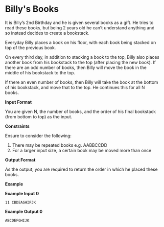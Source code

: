 # Billy's Books

It is Billy’s 2nd Birthday and he is given several books as a gift. He tries to read these books, but being 2 years old he can’t understand anything and so instead decides to create a bookstack.

Everyday Billy places a book on his floor, with each book being stacked on top of the previous book.

On every third day, in addition to stacking a book to the top, Billy also places another book from his bookstack to the top (after placing the new book).
If there are an odd number of books, then Billy will move the book in the middle of his bookstack to the top.

If there an even number of books, then Billy will take the book at the bottom of his bookstack, and move that to the top. He continues this for all N books.

**Input Format**

You are given N, the number of books, and the order of his final bookstack (from bottom to top) as the input.

**Constraints**

Ensure to consider the following:

1. There may be repeated books e.g. AABBCCDD
2. For a larger input size, a certain book may be moved more than once

**Output Format**

As the output, you are required to return the order in which he placed these books.

**Example**

**Example Input 0**

```
11 CBDEAGHIFJK
```
**Example Output 0**

```
ABCDEFGHIJK
```